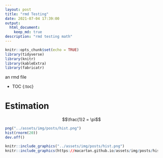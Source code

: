 ```yaml
---
layout: post
title: "rmd Testing"
date: 2021-07-04 17:39:00
output: 
  html_document:
    keep_md: true
description: "rmd testing math"
---
```


```r
knitr::opts_chunk$set(echo = TRUE)
library(tidyverse)
library(knitr)
library(kableExtra)
library(fabricatr)
```

<!-- Frequent Worries about RCTs: Questions and Answers -->
<!-- Author: Macartan Humphreys -->

an rmd file

* TOC
{:toc}

# Estimation


$$\frac{1}2 = \pi$$

```r
png("../assets/img/posts/hist.png")
hist(rnorm(20))
dev.off()
```

```r
knitr::include_graphics("../assets/img/posts/hist.png")
knitr::include_graphics(https://macartan.github.io/assets/img/posts/hist.jpg)

```
